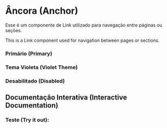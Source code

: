 
<Meta of={LinkStories} />

# Âncora (Anchor)

Esse é um componente de Link utilizado para navegação entre páginas ou seções.

This is a Link component used for navigation between pages or sections.

### Primário (Primary)
<Canvas of={LinkStories.Primary} />

### Tema Violeta (Violet Theme)
<Canvas of={LinkStories.Violet} />

### Desabilitado (Disabled)
<Canvas of={LinkStories.Disabled} />

## Documentação Interativa (Interactive Documentation)

### Teste (Try it out):

<Primary />
<Controls />